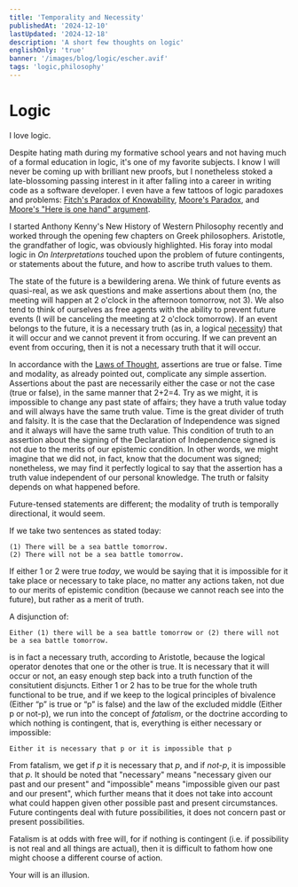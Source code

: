 ```yaml
---
title: 'Temporality and Necessity'
publishedAt: '2024-12-10'
lastUpdated: '2024-12-18'
description: 'A short few thoughts on logic'
englishOnly: 'true'
banner: '/images/blog/logic/escher.avif'
tags: 'logic,philosophy'
---
```


# Logic

I love logic.

Despite hating math during my formative school years and not having much of a formal education in logic, it's one of my favorite subjects. I know I will never be coming up
with brilliant new proofs, but I nonetheless stoked a late-blossoming passing interest in it after falling into a career in writing code as a software developer. I even have a few
tattoos of logic paradoxes and problems: [Fitch's Paradox of Knowability](https://en.wikipedia.org/wiki/Fitch%27s_paradox_of_knowability),
[Moore's Paradox](https://en.wikipedia.org/wiki/Moore%27s_paradox), and [Moore's "Here is one hand" argument](https://en.wikipedia.org/wiki/Here_is_one_hand).

I started Anthony Kenny's New History of Western Philosophy recently and worked through the opening few chapters on Greek philosophers. Aristotle, the grandfather
of logic, was obviously highlighted. His foray into modal logic in _On Interpretations_ touched upon the problem of future contingents, or statements about the future,
and how to ascribe truth values to them.

The state of the future is a bewildering arena. We think of future events as quasi-real, as we ask questions and make assertions about them (no, the meeting will happen at
2 o'clock in the afternoon tomorrow, not 3). We also tend to think of ourselves as free agents with the ability to prevent future events (I will be canceling the meeting
at 2 o'clock tomorrow). If an event belongs to the future, it is a necessary truth (as in, a logical [necessity](https://en.wikipedia.org/wiki/Necessity_and_sufficiency#Necessity))
that it will occur and we cannot prevent it from occuring. If we can prevent an event from occuring, then it is not a necessary truth that it will occur.

In accordance with the [Laws of Thought](https://en.wikipedia.org/wiki/Law_of_thought), assertions are true or false. Time and modality, as already pointed out,
complicate any simple assertion. Assertions about the past are necessarily either the case or not the case (true or false), in the same manner that 2+2=4. Try as we might,
it is impossible to change any past state of affairs; they have a truth value today and will always have the same truth value. Time is the great divider of truth and falsity.
It is the case that the Declaration of Independence was signed and it always will have the same truth value. This condition of truth to an assertion about the signing of
the Declaration of Independence signed is not due to the merits of our epistemic condition. In other words, we might imagine that we did not, in fact, know that the
document was signed; nonetheless, we may find it perfectly logical to say that the assertion has a truth value independent of our personal knowledge. The truth or
falsity depends on what happened before.

Future-tensed statements are different; the modality of truth is temporally directional, it would seem.

If we take two sentences as stated today:

```
(1) There will be a sea battle tomorrow.
(2) There will not be a sea battle tomorrow.
```

If either 1 or 2 were true _today_, we would be saying that it is impossible for it take place or necessary to take place, no matter any actions taken, not due to
our merits of epistemic condition (because we cannot reach see into the future), but rather as a merit of truth.

A disjunction of:

```
Either (1) there will be a sea battle tomorrow or (2) there will not be a sea battle tomorrow.
```

is in fact a necessary truth, according to Aristotle, because the logical operator denotes that one or the other is true. It is necessary that it will occur or not, an easy
enough step back into a truth function of the consitutient disjuncts. Either 1 or 2 has to be true for the whole truth functional to be true, and if we keep to the logical
principles of bivalence (Either “p” is true or “p” is false) and the law of the excluded middle (Either p or not-p), we run into the concept of _fatalism_, or the doctrine
according to which nothing is contingent, that is, everything is either necessary or impossible:

```
Either it is necessary that p or it is impossible that p
```

From fatalism, we get if _p_ it is necessary that _p_, and if _not-p_, it is impossible that _p_. It should be noted that "necessary" means "necessary given our past
and our present" and "impossible" means "impossible given our past and our present", which further means that it does not take into account what could happen given other possible
past and present circumstances. Future contingents deal with future possibilities, it does not concern past or present possibilities.

Fatalism is at odds with free will, for if nothing is contingent (i.e. if possibility is not real and all things are actual), then it is difficult to fathom how one might
choose a different course of action.

Your will is an illusion.

